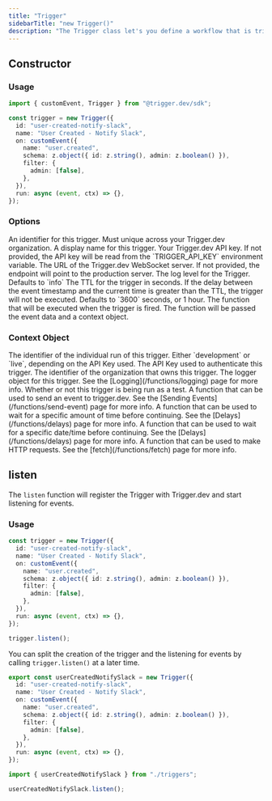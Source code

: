 ```yaml
---
title: "Trigger"
sidebarTitle: "new Trigger()"
description: "The Trigger class let's you define a workflow that is triggered by a specific event."
---
```


## Constructor

### Usage

```ts
import { customEvent, Trigger } from "@trigger.dev/sdk";

const trigger = new Trigger({
  id: "user-created-notify-slack",
  name: "User Created - Notify Slack",
  on: customEvent({
    name: "user.created",
    schema: z.object({ id: z.string(), admin: z.boolean() }),
    filter: {
      admin: [false],
    },
  }),
  run: async (event, ctx) => {},
});
```

### Options

<ParamField path="id" type="string" required={true}>
  An identifier for this trigger. Must unique across your Trigger.dev
  organization.
</ParamField>

<ParamField path="name" type="string" required={true}>
  A display name for this trigger.
</ParamField>

<ParamField path="apiKey" type="string" required={false}>
  Your Trigger.dev API key. If not provided, the API key will be read from the
  `TRIGGER_API_KEY` environment variable.
</ParamField>

<ParamField path="endpoint" type="string" required={false}>
  The URL of the Trigger.dev WebSocket server. If not provided, the endpoint
  will point to the production server.
</ParamField>

<ParamField path="logLevel" type="string" required={false}>
  The log level for the Trigger. Defaults to `info`
</ParamField>

<ParamField path="triggerTTL" type="number" required={false}>
  The TTL for the trigger in seconds. If the delay between the event timestamp
  and the current time is greater than the TTL, the trigger will not be
  executed. Defaults to `3600` seconds, or 1 hour.
</ParamField>

<ParamField path="run" type="function" required={true}>
  The function that will be executed when the trigger is fired. The function
  will be passed the event data and a context object.
</ParamField>

### Context Object

<ParamField path="id" type="string">
  The identifier of the individual run of this trigger.
</ParamField>

<ParamField path="environment" type="string">
  Either `development` or `live`, depending on the API Key used.
</ParamField>

<ParamField path="apiKey" type="string">
  The API Key used to authenticate this trigger.
</ParamField>

<ParamField path="organizationId" type="string">
  The identifier of the organization that owns this trigger.
</ParamField>

<ParamField path="logger" type="object">
  The logger object for this trigger. See the [Logging](/functions/logging) page
  for more info.
</ParamField>

<ParamField path="isTest" type="boolean">
  Whether or not this trigger is being run as a test.
</ParamField>

<ParamField path="sendEvent" type="function">
  A function that can be used to send an event to trigger.dev. See the [Sending
  Events](/functions/send-event) page for more info.
</ParamField>

<ParamField path="waitFor" type="function">
  A function that can be used to wait for a specific amount of time before
  continuing. See the [Delays](/functions/delays) page for more info.
</ParamField>

<ParamField path="waitUntil" type="function">
  A function that can be used to wait for a specific date/time before
  continuing. See the [Delays](/functions/delays) page for more info.
</ParamField>

<ParamField path="fetch" type="function">
  A function that can be used to make HTTP requests. See the
  [fetch](/functions/fetch) page for more info.
</ParamField>

## listen

The `listen` function will register the Trigger with Trigger.dev and start listening for events.

### Usage

```ts
const trigger = new Trigger({
  id: "user-created-notify-slack",
  name: "User Created - Notify Slack",
  on: customEvent({
    name: "user.created",
    schema: z.object({ id: z.string(), admin: z.boolean() }),
    filter: {
      admin: [false],
    },
  }),
  run: async (event, ctx) => {},
});

trigger.listen();
```

You can split the creation of the trigger and the listening for events by calling `trigger.listen()` at a later time.

<CodeGroup>

```ts triggers.ts
export const userCreatedNotifySlack = new Trigger({
  id: "user-created-notify-slack",
  name: "User Created - Notify Slack",
  on: customEvent({
    name: "user.created",
    schema: z.object({ id: z.string(), admin: z.boolean() }),
    filter: {
      admin: [false],
    },
  }),
  run: async (event, ctx) => {},
});
```

```ts index.ts
import { userCreatedNotifySlack } from "./triggers";

userCreatedNotifySlack.listen();
```

</CodeGroup>
